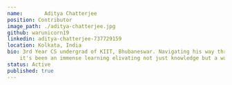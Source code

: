 ---
name:       Aditya Chatterjee
position: Contributor
image_path: ./aditya-chatterjee.jpg
github: warunicorn19
linkedin: aditya-chatterjee-737729159
location: Kolkata, India
bio: 3rd Year CS undergrad of KIIT, Bhubaneswar. Navigating his way through the rapids of the programming world. I joined layer5 in July 2021, 
    it's been an immense learning elivating not just knowledge but a way of life too.
status: Active
published: true
---
